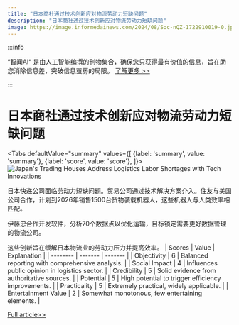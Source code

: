 ```yaml
---
title: "日本商社通过技术创新应对物流劳动力短缺问题"
description: "日本商社通过技术创新应对物流劳动力短缺问题"
image: https://image.informedainews.com/2024/08/Soc-nQZ-1722910019-0.jpg
---
```



:::info

“智闻AI“ 是由人工智能编撰的刊物集合，确保您只获得最有价值的信息，旨在助您消除信息差，突破信息茧房的局限。  [了解更多 >>](/)

:::

# 日本商社通过技术创新应对物流劳动力短缺问题


<Tabs
	defaultValue="summary"
	values={[
	{label: 'summary', value: 'summary'},
	{label: 'score', value: 'score'},
]}>
<TabItem value="summary">
<img
  src="https://image.informedainews.com/2024/08/Soc-nQZ-1722910019-0.jpg"
  alt="Japan's Trading Houses Address Logistics Labor Shortages with Tech Innovations"
/>



日本快递公司面临劳动力短缺问题。贸易公司通过技术解决方案介入。住友与美国公司合作，计划到2026年销售1500台货物装载机器人，这些机器人与人类效率相匹配。

伊藤忠合作开发软件，分析70个数据点以优化运输，目标锁定需要更好数据管理的物流公司。

这些创新旨在缓解日本物流业的劳动力压力并提高效率。
</TabItem>
<TabItem value="score">
	| Scores     | Value   | Explanation |
	| -------- | ------- | ------- |
	| Objectivity  | 6    | Balanced reporting with comprehensive analysis.    |
	| Social Impact | 4     | Influences public opinion in logistics sector.    |
	| Credibility    | 5    | Solid evidence from authoritative sources.    |
	| Potential    | 5    | High potential to trigger efficiency improvements.    |
	| Practicality    | 5    | Extremely practical, widely applicable.    |
	| Entertainment Value    | 2    | Somewhat monotonous, few entertaining elements.    |
</TabItem>
</Tabs>

[Full article>>](https://www3.nhk.or.jp/nhkworld/en/news/20240805_13/)
